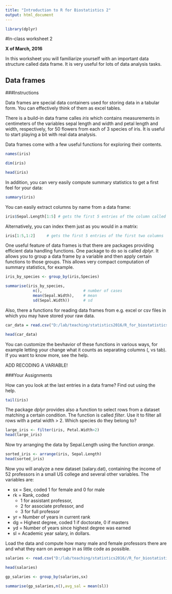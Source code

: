 ```yaml
---
title: "Introduction to R for Biostatistics 2"
output: html_document
---
```


```r
library(dplyr)
```

#In-class worksheet 2

**X of March, 2016**

In this worksheet you will familiarize yourself with an important data structure called data frame. It is very useful for lots of data analysis tasks.

## Data frames

###Instructions

Data frames are special data containers used for storing data in a tabular form. You can effectively think of them as excel tables.

There is a build-in data frame calles *iris* which contains measurements in centimeters of the variables sepal length and width and petal length and width, respectively, for 50 flowers from each of 3 species of iris. It is useful to start playing a bit with real data analysis. 

Data frames come with a few useful functions for exploring their contents.


```r
names(iris)

dim(iris)

head(iris)

```

In addition, you can very easily compute summary statistics to get a first feel for your data:

```r
summary(iris)

```

You can easily extract columns by name from a data frame:

```r
iris$Sepal.Length[1:5] # gets the first 5 entries of the column called Sepal.Length
```

Alternatively, you can index them just as you would in a matrix:

```r
iris[1:5,1:2]     # gets the first 5 entries of the first two columns
```

One useful feature of data frames is that there are packages providing efficient data handling functions. One package to do so is called *dplyr*. It allows you to group a data frame by a variable and then apply certain functions to those groups. This allows very compact computation of summary statistics, for example.

```r


iris_by_species <- group_by(iris,Species)

summarise(iris_by_species,
            n(),                  # number of cases
            mean(Sepal.Width),    # mean
            sd(Sepal.Width))      # sd

```

Also, there a functions for reading data frames from e.g. excel or csv files in which you may have stored your raw data.

```r
car_data = read.csv("D:/lab/teaching/statistics2016/R_for_biostatistics/mtcars.csv")

head(car_data)

```

You can customize the bevhavior of these functions in various ways, for example letting your change what it counts as separating columns (, vs tab). If you want to know more, see the help.


ADD RECODING A VARIABLE!

###Your Assignments

How can you look at the last entries in a data frame? Find out using the help.

```r
tail(iris)
```

The package *dplyr* provides also a function to select rows from a dataset matching a certain condition. The function is called *filter*. Use it to filter all rows with a petal width > 2. Which species do they belong to?

```r
large_iris <- filter(iris, Petal.Width>2)
head(large_iris)
```

Now try arranging the data by Sepal.Length using the function *arange*.

```r
sorted_iris <- arrange(iris, Sepal.Length)
head(sorted_iris)
```

Now you will analyze a new dataset (salary.dat), containing the income of 52 professors in a small US college and several other variables. The variables are:

- sx = Sex, coded 1 for female and 0 for male
- rk = Rank, coded
    - 1 for assistant professor,
    - 2 for associate professor, and
    - 3 for full professor
- yr = Number of years in current rank
- dg = Highest degree, coded 1 if doctorate, 0 if masters
- yd = Number of years since highest degree was earned
- sl = Academic year salary, in dollars.

Load the data and compute how many male and female professors there are and what they earn on average in as little code as possible. 

```r
salaries <- read.csv("D:/lab/teaching/statistics2016//R_for_biostatistics/salary.csv")

head(salaries)

gp_salaries <- group_by(salaries,sx)

summarise(gp_salaries,n(),avg_sal = mean(sl))

```









